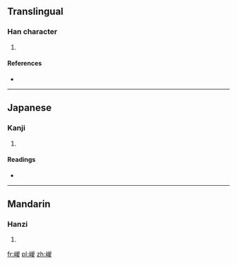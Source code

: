 ==Translingual==

===Han character===
{{Han char|rn=46|rad=山|as=09|sn=12|four=2274<sub>7</sub>|canj=山山金水 (UUCE)|ids=⿰[[山]][[㚇]]}}

# {{defn|Han|sort=山09}}

====References====
* {{Han ref|kx=0316.381|dkj=08286|dj=0617.020|hdz=10788.040|uh=5D55|ud=23893|bh=D8E2|bd=55522}}

----

==Japanese==

===Kanji===
{{ja-kanji|grade=|rs=山09}}

# {{defn|lang=ja|sort=山09}}

====Readings====
* {{ja-readings|on=[[そう]] (sō)|kun=}}

----

==Mandarin==

===Hanzi===
{{cmn-hanzi|pin=[[zōng]] ([[zong1]]), [[lǚ]] ([[lü3]])|wg=tsung<sup>1</sup>, lü<sup>3</sup>}}

# {{defn|lang=cmn|sort=山09}}

[[fr:嵕]]
[[pl:嵕]]
[[zh:嵕]]